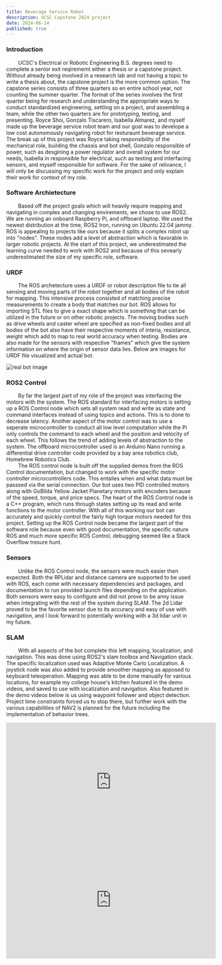 ```yaml
---
title: Beverage Service Robot 
description: UCSC Capstone 2024 project
date: 2024-06-14
published: true
---
```

 
 ### Introduction 

 &nbsp;&nbsp;&nbsp;&nbsp;&nbsp;&nbsp;&nbsp;&nbsp;UCSC's Electrical or Robotic Engineering B.S. degrees need to complete a senior exit reqirememt either a thesis or a capstone project. Without already being involved in a research lab and not having a topic to write a thesis about, the capstone project is the more common option. The capstone series consists of three quarters so en entire school year, not counting the summer quarter. The format of the series involves the first quarter being for research and understanding the appropriate ways to conduct standardized engineering, settling on a project, and assembling a team, while the other two quarters are for prototyping, testing, and presenting. Royce Shoi, Gonzalo Tiscarero, Isabella Almarez, and myself made up the beverage service robot team and our goal was to develope a low cost autonomously navigating robot for resturaunt beverage service. The break up of this project was Royce taking responsibility of the mechanical role, building the chassis and bot shell, Gonzalo responsible of power, such as desgining a power regulator and overall system for our needs, Isabella in responsible for electrical, such as testing and interfacing sensors, and myself responsible for software. For the sake of relivance, I will only be discussing my specific work for the project and only explain their work for context of my role.

 ### Software Archietecture 

 &nbsp;&nbsp;&nbsp;&nbsp;&nbsp;&nbsp;&nbsp;&nbsp;Based off the project goals which will heavily require mapping and navigating in complex and changing envirements, we chose to use ROS2. We are running an onboard Raspberry Pi, and offboard laptop. We used the newest distribution at the time, ROS2 Iron, running on Ubuntu 22.04 jammy. ROS is appealing to projects like ours because it splits a complex robot up into "nodes". These nodes add a level of abstraction which is favorable in larger robotic projects. At the start of this project, we underestimated the learning curve needed to work with ROS2 and because of this sevearly underestimated the size of my specific role, software. 

### URDF 

&nbsp;&nbsp;&nbsp;&nbsp;&nbsp;&nbsp;&nbsp;&nbsp;The ROS archetecture uses a URDF or robot description file to tie all sensing and moving parts of the robot together and all bodies of the robot for mapping. This intensive process consisted of matching precise measurements to create a body that matches our bot. ROS allows for importing STL files to give a exact shape which is something that can be utilized in the future or on other robotic projects. The moving bodies such as drive wheels and caster wheel are specified as non-fixed bodies and all bodies of the bot also have their respective moments of interia, resistance, weight which add to map to real world accuracy when testing. Bodies are also made for the sensors with respective "frames" which give the system information on where the origin of sensor data lies. Below are images for URDF file visualized and actual bot. 

![real bot image](real_bot.jpg)

### ROS2 Control

&nbsp;&nbsp;&nbsp;&nbsp;&nbsp;&nbsp;&nbsp;&nbsp;By far the largest part of my role of the project was interfacing the motors with the system. The ROS standard for interfacing motors is setting up a ROS Control node which sets all system read and write as state and command interfaces instead of using topics and actions. This is to done to decrease latency. Another aspect of the motor control was to use a seperate microcontroller to conduct all low level computation while the Pi only controls the command to each wheel and the position and velocity of each wheel. This follows the trend of adding levels of abstraction to the system. The offboard microcontroller used is an Arduino Nano running a differential drive controller code provided by a bay area robotics club, Homebrew Robotics Club.\
&nbsp;&nbsp;&nbsp;&nbsp;&nbsp;&nbsp;&nbsp;&nbsp;The ROS control node is built off the supplied demos from the ROS Control documentation, but changed to work with the specific motor controller microcontrollers code. This entailes when and what data must be passsed via the serial connection. Our bot uses two PID controlled motors along with GoBilda Yellow Jacket Planetary motors with encoders because of the speed, torque, and price specs. The heart of the ROS Control node is a C++ program, which runs through states setting up its read and write functions to the motor controller. With all of this working our bot can accurately and quickly control the fairly high torque motors needed for this project. Setting up the ROS Control node became the largest part of the software role because even with good documentation, the specific nature ROS and much more specific ROS Control, debugging seemed like a Stack Overflow tresure hunt.     

### Sensors

&nbsp;&nbsp;&nbsp;&nbsp;&nbsp;&nbsp;&nbsp;&nbsp;Unlike the ROS Control node, the sensors were much easier then expected. Both the RPLidar and distance camera are supported to be used with ROS, each come with necessary dependencies and packages, and documentation to run provided launch files depending on the application. Both sensors were easy to configure and did not prove to be anny issue when integrating with the rest of the system during SLAM. The 2d Lidar proved to be the favorite sensor due to its accuracy and easy of use with navigation, and I look forward to potentially working with a 3d lidar unit in my future. 

### SLAM

&nbsp;&nbsp;&nbsp;&nbsp;&nbsp;&nbsp;&nbsp;&nbsp;With all aspects of the bot complete this left mapping, localization, and navigation. This was done using ROS2's slam toolbox and Navigation stack. The specific localization used was Adaptive Monte Carlo Localization. A joystick node was also added to provide smoother mapping as apposed to keyboard teleoperation. Mapping was able to be done manually for various locations, for example my college house's kitchen featured in the demo videos, and saved to use with localization and navigation. Also featured in the demo videos below is us using waypoint follower and object detection. Project time constraints forced us to stop there, but further work with the various capabilities of NAV2 is planned for the future including the implementation of behavior trees. 


<iframe width="560" height="315" src="https://www.youtube.com/embed/lwT7Ji5HInI?si=QkOwBkVjadYjS7vc" title="YouTube video player" frameborder="0" allow="accelerometer; autoplay; clipboard-write; encrypted-media; gyroscope; picture-in-picture; web-share" referrerpolicy="strict-origin-when-cross-origin" allowfullscreen></iframe>



 <iframe width="560" height="315" src="https://www.youtube.com/embed/u3F0A-JTb20?si=F2U2-iHD55ZZtkCJ" title="YouTube video player" frameborder="0" allow="accelerometer; autoplay; clipboard-write; encrypted-media; gyroscope; picture-in-picture; web-share" referrerpolicy="strict-origin-when-cross-origin" allowfullscreen ></iframe> 


